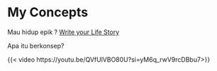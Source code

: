 # My Concepts
Mau hidup epik ? [Write your Life Story](lifestory.pdf)

Apa itu berkonsep? 

{{< video https://youtu.be/QVfUlVBO80U?si=yM6q_rwV9rcDBbu7>}}